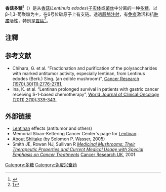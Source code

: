 {{medical}}
{{Expand |time=2011-09-18T08:18:21+00:00 }}
{{Drugbox
| Verifiedfields = changed
| verifiedrevid = 451110455
| IUPAC_name = β-<small>D</small>-glucopyranosyl-(1→6)-[β-<small>D</small>-glucopyranosyl-(1→3)-[β-<small>D</small>-glucopyranosyl-(1→6)]-β-<small>D</small>-glucopyranosyl-(1→3)-β-<small>D</small>-glucopyranosyl-(1→3)β-<small>D</small>-glucopyranosyl-(1→3)]-β-<small>D</small>-glucopyranose
| image = Lentinan.svg
| width = 300px

<!--Clinical data-->
| tradename =  
| Drugs.com = {{drugs.com|international|lentinan}}
| pregnancy_AU = <!-- A / B1 / B2 / B3 / C / D / X -->
| pregnancy_US = <!-- A / B            / C / D / X -->
| pregnancy_category =  
| legal_AU = <!-- Unscheduled / S2 / S3 / S4 / S5 / S6 / S7 / S8 / S9 -->
| legal_CA = <!--             / Schedule I, II, III, IV, V, VI, VII, VIII -->
| legal_UK = <!-- GSL         / P       / POM / CD / Class A, B, C -->
| legal_US = <!-- OTC                   / Rx-only  / Schedule I, II, III, IV, V -->
| legal_status =  
| routes_of_administration =

<!--Pharmacokinetic data-->
| bioavailability =  
| protein_bound =  
| metabolism =  
| elimination_half-life =  
| excretion =

<!--Identifiers-->
| CAS_number_Ref = {{cascite|correct|??}}
| CAS_number = 37339-90-5
| ATC_prefix = L03
| ATC_suffix = AX01
| PubChem = 37723
| DrugBank_Ref = {{drugbankcite|correct|drugbank}}
| DrugBank =  
| KEGG_Ref = {{keggcite|correct|kegg}}
| KEGG = D01695
| ChemSpiderID_Ref = {{chemspidercite|changed|chemspider}}
| ChemSpiderID = NA

<!--Chemical data-->
| C=42 | H=72 | O=36 
| molecular_weight = 1152.99948 g/mol
| synonyms = <small>(2''S'',3''R'',4''S'',5''S'',6''R'')-2-[(2''S'',3''R'',4''S'',5''R'',6''R'')-2-[(2''S'',3''R'',4''S'',5''R'',6''R'')-2-[(2''R'',3''R'',4''S'',5''R'',6''S'')-3,5-dihydroxy-2-(hydroxymethyl)-6-[(2''R'',3''R'',4''S'',5''R'',6''R'')-2,3,5-trihydroxy-6-<nowiki>[[</nowiki>(2''R'',3''R'',4''S'',5''S'',6''R'')-3,4,5-trihydroxy-6-(hydroxymethyl)oxan-2-yl]oxymethyl]oxan-4-yl]oxyoxan-4-yl]oxy-3,5-dihydroxy-6-(hydroxymethyl)oxan-4-yl]oxy-3,5-dihydroxy-6-<nowiki>[[</nowiki>(2''R'',3''R'',4''S'',5''S'',6''R'')-3,4,5-trihydroxy-6-(hydroxymethyl)oxan-2-yl]oxymethyl]oxan-4-yl]oxy-6-(hydroxymethyl)oxane-3,4,5-triol</small>
}}
'''香菇多糖'''<ref>{{cite web |url=http://www.term.gov.cn/pages/homepage/result2.jsp?id=333567&subid=10001798&subject=%E7%B3%96%E7%B1%BB&subsys=%E7%94%9F%E7%89%A9%E5%8C%96%E5%AD%A6%E4%B8%8E%E5%88%86%E5%AD%90%E7%94%9F%E7%89%A9%E5%AD%A6 |title=? |language=zh-hans }}{{dead link|date=2018年2月 |bot=InternetArchiveBot |fix-attempted=yes }}</ref>（{{lang-en|Lentinan}}）是从[[香菇|香菇]](''Lentinula edodes'')[[子实体|子实体]]或[[菌丝|菌丝]]中分离的一种[[多糖|多糖]]，以β-1,3-葡聚糖为主，在6号位碳原子上有支链。透過[[靜脈注射|靜脈注射]]，有[[免疫|免疫]]激活和抗[[肿瘤|肿瘤]]活性，特別是[[胃癌|胃癌]]<ref>[http://kcl.academia.edu/RichardSullivan/Books/259287/Medicinal_Mushrooms_Their_therapeutic_properties_and_current_medical_usage_with_special_emphasis_on_cancer_treatments]</ref>。

==注釋==
{{Reflist}}

==参考文献==
*Chihara, G. et al. ”Fractionation and purification of the polysaccharides with marked antitumor activity, especially lentinan, from Lentinus edodes (Berk.) Sing. (an edible mushroom)”, [http://cancerres.aacrjournals.org/content/30/11/2776.long  Cancer Research (1970),30(11):2776-2781.] {{Wayback|url=http://cancerres.aacrjournals.org/content/30/11/2776.long |date=20161107192655 }}
*Ina, K. et al. “Lentinan prolonged survival in patients with gastric cancer receiving S-1-based chemotherapy”, [http://www.ncbi.nlm.nih.gov/pmc/articles/PMC3191325/pdf/WJCO-2-339.pdf  World Journal of Clinical Oncology (2011),2(10):339-343.]

==外部链接==
*[http://www.drugs.com/npp/lentinan.html Lentinan] effects (antitumor and others)
*Memorial Sloan-Kettering Cancer Center's page for [http://www.mskcc.org/mskcc/html/69279.cfm Lentinan] {{Webarchive|url=https://archive.is/20121228025756/http://www.mskcc.org/mskcc/html/69279.cfm |date=2012-12-28 }}.
*[https://web.archive.org/web/20151224041541/http://www.alohamedicinals.com/shiitake.pdf  About Shiitake] (by Solomon P. Wasser, 2005)
*Smith JE, Rowan NJ, Sullivan R [http://kcl.academia.edu/RichardSullivan/Books/259287/Medicinal_Mushrooms_Their_therapeutic_properties_and_current_medical_usage_with_special_emphasis_on_cancer_treatments ''Medicinal Mushrooms: Their Therapeutic Properties and Current Medical Usage with Special Emphasis on Cancer Treatments''] [[Cancer_Research_UK|Cancer Research UK]], 2001

{{糖类}}

[[Category:多糖|Category:多糖]]
[[Category:免疫兴奋药|Category:免疫兴奋药]]
